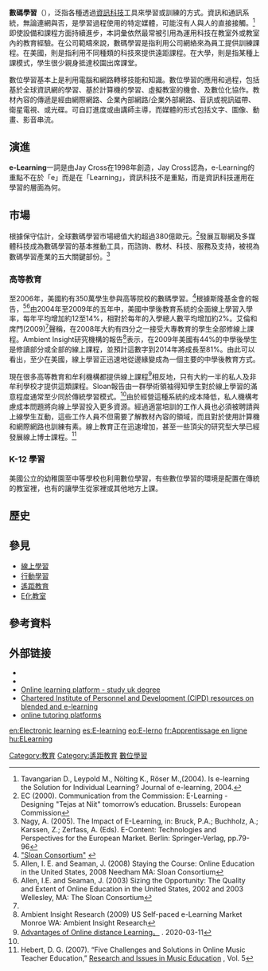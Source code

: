 {{NoteTA
|G1 = IT
}}
{{For2|[[機器學習|機器學習]]中所使用[[線上學習|線上學習]]的術語|「'''[[線上機器學習|線上機器學習]]'''」}}
'''數碼學習'''（{{lang-en|e-Learning}}），泛指各種透過[[資訊科技|資訊科技]]工具來學習或訓練的方式。資訊和通訊系統，無論連網與否，是學習過程使用的特定媒體，可能沒有人與人的直接接觸。<ref>Tavangarian D., Leypold M., Nölting K., Röser M.,(2004). Is e-learning the Solution for Individual Learning? Journal of e-learning, 2004.</ref>即使設備和課程方面持續進步，本詞彙依然最常被引用為運用科技在教室外或教室內的教育經驗。在公司範疇來說，數碼學習是指利用公司網絡來為員工提供訓練課程。在美國，則是指利用不同種類的科技來提供遠距課程。在大學，則是指某種上課模式，學生很少親身抵達校園出席課堂。

數位學習基本上是利用電腦和網路轉移技能和知識。數位學習的應用和過程，包括基於全球資訊網的學習、基於計算機的學習、虛擬教室的機會、及數位化協作。教材內容的傳遞是經由網際網路、企業內部網路/企業外部網路、音訊或視訊磁帶、衛星電視、或光碟。可自訂進度或由講師主導，而媒體的形式包括文字、圖像、動畫、影音串流。

==演進==
'''e-Learning'''一詞是由Jay Cross在1998年創造，Jay Cross認為，e-Learning的重點不在於「e」而是在「Learning」，資訊科技不是重點，而是資訊科技運用在學習的層面為何。

==市場==
根據保守估計，全球數碼學習市場總值大約超過380億歐元。<ref>EC (2000). Communication from the Commission: E-Learning - Designing "Tejas at Niit" tomorrow’s education. Brussels: European Commission</ref>發展互聯網及多媒體科技成為數碼學習的基本推動工具，而諮詢、教材、科技、服務及支持，被視為數碼學習產業的五大關鍵部份。<ref>Nagy, A. (2005). The Impact of E-Learning, in: Bruck, P.A.; Buchholz, A.; Karssen, Z.; Zerfass, A. (Eds). E-Content: Technologies and Perspectives for the European Market. Berlin: Springer-Verlag, pp.79-96</ref>

===高等教育===
至2006年，美國約有350萬學生參與高等院校的數碼學習。<ref name="solan">[http://www.sloan-c.org/resources/index.asp "Sloan Consortium"] {{webarchive|url=https://web.archive.org/web/20080709021651/http://www.sloan-c.org/resources/index.asp |date=2008-07-09 }}</ref>根據斯隆基金會的報告，<ref name="Allen, I. E 2008">Allen, I. E. and Seaman, J. (2008) Staying the Course: Online Education in the United States, 2008 Needham MA: Sloan Consortium</ref><ref>Allen, I.E. and Seaman, J. (2003) Sizing the Opportunity: The Quality and Extent of Online Education in the United States, 2002 and 2003 Wellesley, MA: The Sloan Consortium</ref>由2004年至2009年的五年中，美國中學後教育系統的全面線上學習入學率，每年平均增加約12至14%，相對於每年的入學總人數平均增加約2%。艾倫和席門(2009)<ref name="Allen, I. E 2008"/>聲稱，在2008年大約有四分之一接受大專教育的學生全部修線上課程。Ambient Insight研究機構的報告<ref>Ambient Insight Research (2009) US Self-paced e-Learning Market Monroe WA: Ambient Insight Research</ref>表示，在2009年美國有44%的中學後學生是修讀部分或全部的線上課程，並預計這數字到2014年將成長至81%。由此可以看出，至少在美國，線上學習正迅速地從邊緣變成為一個主要的中學後教育方式。

現在很多高等教育和牟利機構都提供線上課程<ref>[https://www.douglas.hk/single-post/2019/01/04/Advantages-of-Online-Learning Advantages of Online distance Learning。] {{Wayback|url=https://www.douglas.hk/single-post/2019/01/04/Advantages-of-Online-Learning |date=20201027155650 }}. 2020-03-11</ref>相反地，只有大約一半的私人及非牟利學校才提供這類課程。Sloan報告由一群學術領袖得知學生對於線上學習的滿意程度通常至少同於傳統學習模式。<ref name="solan" />由於經營這種系統的成本降低，私人機構考慮成本問題將向線上學習投入更多資源。經過適當培訓的工作人員也必須被聘請與上線學生互動，這些工作人員不但需要了解教材內容的領域，而且對於使用計算機和網際網路也訓練有素。線上教育正在迅速增加，甚至一些頂尖的研究型大學已經發展線上博士課程。<ref>Hebert, D. G. (2007). “Five Challenges and Solutions in Online Music Teacher Education,” [http://www.stthomas.edu/rimeonline/ Research and Issues in Music Education] {{Wayback|url=http://www.stthomas.edu/rimeonline/ |date=20160921034700 }}, Vol. 5</ref>

===K-12 學習===
美國公立的幼稚園至中等學校也利用數位學習，有些數位學習的環境是配置在傳統的教室裡，也有的讓學生從家裡或其他地方上課。

==歷史==

==參見==
*[[線上學習|線上學習]]
*[[行動學習|行動學習]]
*[[遙距教育|遙距教育]]
*[[E化教室|E化教室]]

==參考資料==
<div class="references-small">
<references />
</div>

==外部链接==
*{{dmoz|Reference/Education/Distance_Learning/| Distance Learning}}
*{{dmoz|Reference/Education/Instructional_Technology/|Instructional Technology}}
*[https://www.douglas.hk/studying-with-us Online learning platform - study uk degree] {{Wayback|url=https://www.douglas.hk/studying-with-us |date=20210117070502 }}
*[https://web.archive.org/web/20080618053222/http://www.cipd.co.uk/subjects/lrnanddev/elearning/ Chartered Institute of Personnel and Development (CIPD) resources on blended and e-learning]
*[http://tutorroom.net/ online tutoring platforms] {{Wayback|url=http://tutorroom.net/ |date=20200322030150 }}

[[Category:教育|Category:教育]]
[[Category:遙距教育|Category:遙距教育]]
[[Category:數位學習|]]

[[en:Electronic_learning|en:Electronic learning]]
[[es:E-learning|es:E-learning]]
[[eo:E-lerno|eo:E-lerno]]
[[fr:Apprentissage_en_ligne|fr:Apprentissage en ligne]]
[[hu:ELearning|hu:ELearning]]